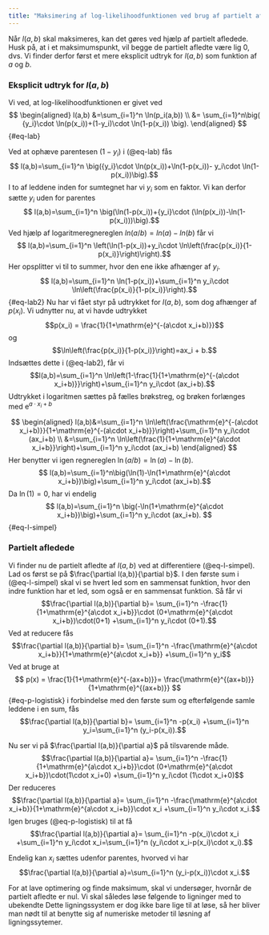 ```yaml
---
title: "Maksimering af log-likelihoodfunktionen ved brug af partielt afledte"
---
```



Når $l(a,b)$ skal maksimeres, kan det gøres ved hjælp af partielt afledede. Husk på, at i et maksimumspunkt, vil begge de partielt afledte være lig 0, dvs.
\begin{align*}
\frac{\partial l(a,b)}{\partial a} &=0 \\
\frac{\partial l(a,b)}{\partial b} &=0.
\end{align*}
Vi finder derfor først et mere eksplicit udtryk for $l(a,b)$ som funktion af $a$ og $b$.


### Eksplicit udtryk for $l(a,b)$
Vi ved, at log-likelihoodfunktionen er givet ved
$$
\begin{aligned}
l(a,b) &=\sum_{i=1}^n \ln(p_i(a,b)) \\  
&= \sum_{i=1}^n\big( {y_i}\cdot \ln(p(x_i))+(1-y_i)\cdot \ln(1-p(x_i)) \big).
\end{aligned}
$${#eq-lab}

Ved at ophæve parentesen $(1-y_i)$ i (@eq-lab) fås
$$ l(a,b)=\sum_{i=1}^n \big({y_i}\cdot \ln(p(x_i))+\ln(1-p(x_i))- y_i\cdot \ln(1-p(x_i))\big).$$
I to af leddene inden for sumtegnet har vi $y_i$ som en faktor. Vi kan derfor sætte $y_i$ uden for parentes
$$ l(a,b)=\sum_{i=1}^n \big(\ln(1-p(x_i))+{y_i}\cdot (\ln(p(x_i))-\ln(1-p(x_i)))\big).$$
Ved hjælp af logaritmeregnereglen $ln(a/b)=ln(a)-ln(b)$ får vi
$$ l(a,b)=\sum_{i=1}^n \left(\ln(1-p(x_i))+y_i\cdot \ln\left(\frac{p(x_i)}{1-p(x_i)}\right)\right).$$
Her opsplitter vi til to summer, hvor den ene ikke afhænger af $y_i$.
$$ l(a,b)=\sum_{i=1}^n \ln(1-p(x_i))+\sum_{i=1}^n y_i\cdot \ln\left(\frac{p(x_i)}{1-p(x_i)}\right).$${#eq-lab2}
Nu har vi fået styr på udtrykket for $l(a,b)$, som dog afhænger af $p(x_i)$. Vi udnytter nu, at vi havde udtrykket $$p(x_i) = \frac{1}{1+\mathrm{e}^{-(a\cdot x_i+b)}}$$
og
$$\ln\left(\frac{p(x_i)}{1-p(x_i)}\right)=ax_i + b.$$
Indsættes dette i (@eq-lab2), får vi
$$l(a,b)=\sum_{i=1}^n \ln\left(1-\frac{1}{1+\mathrm{e}^{-(a\cdot x_i+b)}}\right)+\sum_{i=1}^n y_i\cdot (ax_i+b).$$
Udtrykket i logaritmen sættes på fælles brøkstreg, og brøken forlænges med $\mathrm{e}^{a\cdot x_i+b}$

$$
\begin{aligned}
l(a,b)&=\sum_{i=1}^n \ln\left(\frac{\mathrm{e}^{-(a\cdot x_i+b)}}{1+\mathrm{e}^{-(a\cdot x_i+b)}}\right)+\sum_{i=1}^n y_i\cdot (ax_i+b) \\ &=\sum_{i=1}^n \ln\left(\frac{1}{1+\mathrm{e}^{a\cdot x_i+b}}\right)+\sum_{i=1}^n y_i\cdot (ax_i+b)
\end{aligned}
$$
Her benytter vi igen regnereglen $\ln(a/b)=\ln(a)-\ln(b)$.
$$ l(a,b)=\sum_{i=1}^n\big(\ln(1)-\ln(1+\mathrm{e}^{a\cdot x_i+b})\big)+\sum_{i=1}^n y_i\cdot (ax_i+b).$$
Da $\ln(1)=0$, har vi endelig 
$$
l(a,b)=\sum_{i=1}^n \big(-\ln(1+\mathrm{e}^{a\cdot x_i+b})\big)+\sum_{i=1}^n y_i\cdot (ax_i+b).
$${#eq-l-simpel}


### Partielt afledede
Vi finder nu de partielt afledte af $l(a,b)$ ved at differentiere (@eq-l-simpel).
Lad os først se på $\frac{\partial l(a,b)}{\partial b}$. I den første sum i (@eq-l-simpel) skal vi se hvert led som en sammensat funktion, hvor den indre funktion har et led, som også er en sammensat funktion. Så får vi
$$\frac{\partial l(a,b)}{\partial b}= \sum_{i=1}^n -\frac{1}{1+\mathrm{e}^{a\cdot x_i+b}}\cdot (0+\mathrm{e}^{a\cdot x_i+b})\cdot(0+1) +\sum_{i=1}^n y_i\cdot (0+1).$$
Ved at reducere fås
$$\frac{\partial l(a,b)}{\partial b}= \sum_{i=1}^n -\frac{\mathrm{e}^{a\cdot x_i+b}}{1+\mathrm{e}^{a\cdot x_i+b}} +\sum_{i=1}^n y_i$$
Ved at bruge at
$$
p(x) = \frac{1}{1+\mathrm{e}^{-(ax+b)}}= \frac{\mathrm{e}^{(ax+b)}}{1+\mathrm{e}^{(ax+b)}}
$${#eq-p-logistisk}
i forbindelse med den første sum og efterfølgende samle leddene i en sum, fås
$$\frac{\partial l(a,b)}{\partial b}= \sum_{i=1}^n -p(x_i) +\sum_{i=1}^n y_i=\sum_{i=1}^n (y_i-p(x_i)).$$

Nu ser vi på $\frac{\partial l(a,b)}{\partial a}$ på tilsvarende måde.
$$\frac{\partial l(a,b)}{\partial a}= \sum_{i=1}^n -\frac{1}{1+\mathrm{e}^{a\cdot x_i+b}}\cdot (0+\mathrm{e}^{a\cdot x_i+b})\cdot(1\cdot x_i+0) +\sum_{i=1}^n y_i\cdot (1\cdot x_i+0)$$
Der reduceres
$$\frac{\partial l(a,b)}{\partial a}= \sum_{i=1}^n -\frac{\mathrm{e}^{a\cdot x_i+b}}{1+\mathrm{e}^{a\cdot x_i+b}}\cdot x_i +\sum_{i=1}^n y_i\cdot x_i.$$
Igen bruges (@eq-p-logistisk) til at få
$$\frac{\partial l(a,b)}{\partial a}= \sum_{i=1}^n -p(x_i)\cdot x_i +\sum_{i=1}^n y_i\cdot x_i=\sum_{i=1}^n (y_i\cdot x_i-p(x_i)\cdot x_i).$$

Endelig kan $x_i$ sættes udenfor parentes, hvorved vi har
$$\frac{\partial l(a,b)}{\partial a}=\sum_{i=1}^n (y_i-p(x_i))\cdot x_i.$$

For at lave optimering og finde maksimum, skal vi undersøger, hvornår de partielt afledte er nul. Vi skal således løse følgende to ligninger med to ubekendte
\begin{align*}
0=\frac{\partial l(a,b)}{\partial a}=\sum_{i=0}^n (y_i-p(x_i))\cdot x_i \quad \text{og} \quad 0=\frac{\partial l(a,b)}{\partial b}=\sum_{i=1}^n (y_i-p(x_i)) .
\end{align*}
Dette ligningssystem er dog ikke bare lige til at løse, så her bliver man nødt til at benytte sig af  numeriske metoder til løsning af ligningssytemer.

